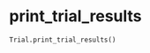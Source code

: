 # print_trial_results { #iapt_classes.Trial.print_trial_results }

```python
Trial.print_trial_results()
```

